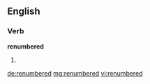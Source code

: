 ==English==

===Verb===
'''renumbered'''

# {{past of|[[renumber]]}}

[[de:renumbered]]
[[mg:renumbered]]
[[vi:renumbered]]